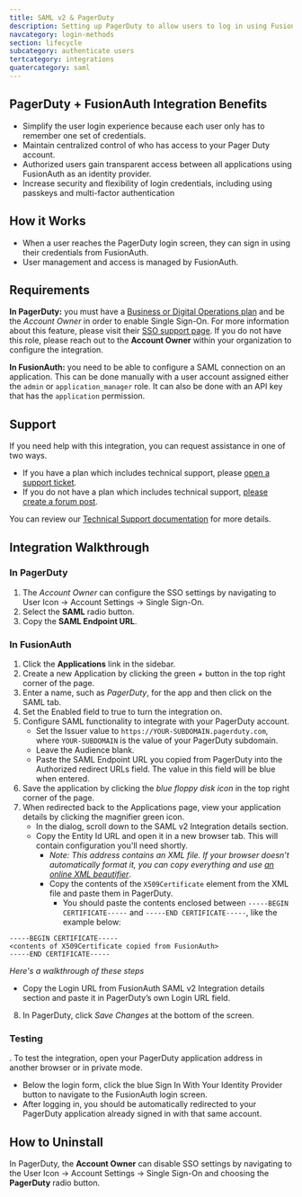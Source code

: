 ```yaml
---
title: SAML v2 & PagerDuty
description: Setting up PagerDuty to allow users to log in using FusionAuth via SAML v2.
navcategory: login-methods
section: lifecycle
subcategory: authenticate users
tertcategory: integrations
quatercategory: saml
---
```


## PagerDuty + FusionAuth Integration Benefits

* Simplify the user login experience because each user only has to remember one set of credentials.
* Maintain centralized control of who has access to your Pager Duty account.
* Authorized users gain transparent access between all applications using FusionAuth as an identity provider.
* Increase security and flexibility of login credentials, including using passkeys and multi-factor authentication

## How it Works

* When a user reaches the PagerDuty login screen, they can sign in using their credentials from FusionAuth.
* User management and access is managed by FusionAuth.

## Requirements

**In PagerDuty:** you must have a [Business or Digital Operations plan](https://www.pagerduty.com/pricing/) and be the *Account Owner* in order to enable Single Sign-On. For more information about this feature, please visit their [SSO support page](https://support.pagerduty.com/docs/sso). If you do not have this role, please reach out to the **Account Owner** within your organization to configure the integration.

**In FusionAuth:** you need to be able to configure a SAML connection on an application. This can be done manually with a user account assigned either the `admin` or `application_manager` role. It can also be done with an API key that has the `application` permission.

## Support

If you need help with this integration, you can request assistance in one of two ways.

* If you have a plan which includes technical support, please [open a support ticket](https://account.fusionauth.io/account/support/).
* If you do not have a plan which includes technical support, [please create a forum post](/community/forum/).

You can review our [Technical Support documentation](/docs/operate/troubleshooting/technical-support) for more details.

## Integration Walkthrough

### In PagerDuty

1. The _Account Owner_ can configure the SSO settings by navigating to <Breadcrumb>User Icon -> Account Settings -> Single Sign-On</Breadcrumb>.
2. Select the **SAML** radio button.
3. Copy the **SAML Endpoint URL**.

### In FusionAuth

1. Click the <strong>Applications</strong> link in the sidebar.
2. Create a new Application by clicking the green *+* button in the top right corner of the page.
3. Enter a name, such as *PagerDuty*, for the app and then click on the <Breadcrumb>SAML</Breadcrumb> tab.
4. Set the <InlineField>Enabled</InlineField> field to true to turn the integration on.
5. Configure SAML functionality to integrate with your PagerDuty account.
   * Set the <InlineField>Issuer</InlineField> value to `https://YOUR-SUBDOMAIN.pagerduty.com`, where `YOUR-SUBDOMAIN` is the value of your PagerDuty subdomain.
   * Leave the <InlineField>Audience</InlineField> blank.
   * Paste the <InlineUIElement>SAML Endpoint URL</InlineUIElement> you copied from PagerDuty into the <InlineField>Authorized redirect URLs</InlineField> field. The value in this field will be blue when entered.
6. Save the application by clicking the *blue floppy disk icon* in the top right corner of the page.
7. When redirected back to the <Breadcrumb>Applications</Breadcrumb> page, view your application details by clicking the magnifier green icon.
   * In the dialog, scroll down to the <InlineUIElement>SAML v2 Integration details</InlineUIElement> section.
   * Copy the <InlineUIElement>Entity Id</InlineUIElement> URL and open it in a new browser tab. This will contain configuration you'll need shortly.
     * _Note: This address contains an XML file. If your browser doesn’t automatically format it, you can copy everything and use [an online XML beautifier](https://xmlviewer.org/)_.
     * Copy the contents of the `X509Certificate` element from the XML file and paste them in PagerDuty.
       * You should paste the contents enclosed between `-----BEGIN CERTIFICATE-----` and `-----END CERTIFICATE-----`, like the example below:


```
-----BEGIN CERTIFICATE-----
<contents of X509Certificate copied from FusionAuth>
-----END CERTIFICATE-----
```

_Here's a walkthrough of these steps_

<YouTube id="ljhSRa8dy6I" />

   * Copy the <InlineUIElement>Login URL</InlineUIElement> from FusionAuth <InlineUIElement>SAML v2 Integration details</InlineUIElement> section and paste it in PagerDuty’s own <InlineField>Login URL</InlineField> field.
8. In PagerDuty, click *Save Changes* at the bottom of the screen.

### Testing

. To test the integration, open your PagerDuty application address in another browser or in private mode.
* Below the login form, click the blue <InlineUIElement>Sign In With Your Identity Provider</InlineUIElement> button to navigate to the FusionAuth login screen.
* After logging in, you should be automatically redirected to your PagerDuty application already signed in with that same account.

## How to Uninstall

In PagerDuty, the **Account Owner** can disable SSO settings by navigating to the <Breadcrumb>User Icon -> Account Settings -> Single Sign-On</Breadcrumb> and choosing the **PagerDuty** radio button.
